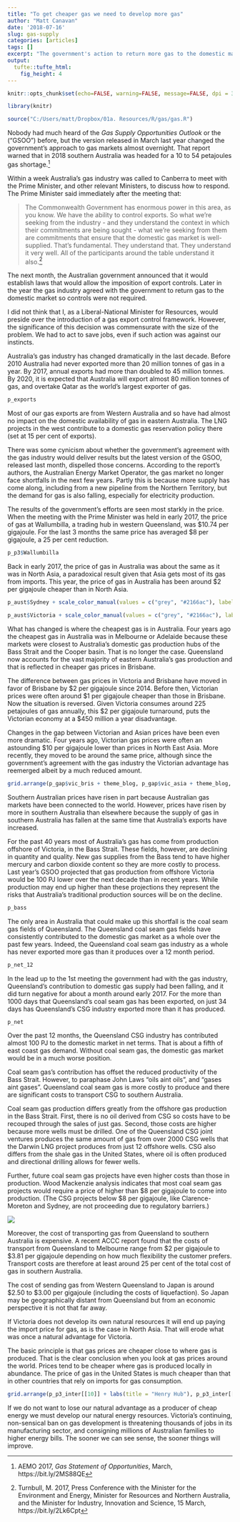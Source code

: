 ```yaml
---
title: "To get cheaper gas we need to develop more gas"
author: "Matt Canavan"
date: '2018-07-16'
slug: gas-supply
categories: [articles]
tags: []
excerpt: "The government's action to return more gas to the domestic market has helped lower gas prices. For further reductions in gas prices bans on gas development must be removed."
output:
  tufte::tufte_html: 
    fig_height: 4  
---
```


```r

knitr::opts_chunk$set(echo=FALSE, warning=FALSE, message=FALSE, dpi = 300, fig.height = 4)

library(knitr)

source("C:/Users/matt/Dropbox/01a. Resources/R/gas/gas.R")
```

Nobody had much heard of the *Gas Supply Opportunities Outlook* or the ("GSOO") before, but the version released in March last year changed the government's approach to gas markets almost overnight. That report warned that in 2018 southern Australia was headed for a 10 to 54 petajoules gas shortage.[^gsoo]

Within a week Australia's gas industry was called to Canberra to meet with the Prime Minister, and other relevant Ministers, to discuss how to respond. The Prime Minister said immediately after the meeting that:

> The Commonwealth Government has enormous power in this area, as you know. We have the ability to control exports. So what we're seeking from the industry - and they understand the context in which their commitments are being sought - what we're seeking from them are commitments that ensure that the domestic gas market is well-supplied. That's fundamental. They understand that. They understand it very well. All of the participants around the table understand it also.[^pm]

The next month, the Australian government announced that it would establish laws that would allow the imposition of export controls. Later in the year the gas industry agreed with the government to return gas to the domestic market so controls were not required. 

I did not think that I, as a Liberal-National Minister for Resources, would preside over the introduction of a gas export control framework. However, the significance of this decision was commensurate with the size of the problem. We had to act to save jobs, even if such action was against our instincts.

Australia's gas industry has changed dramatically in the last decade. Before 2010 Australia had never exported more than 20 million tonnes of gas in a year. By 2017, annual exports had more than doubled to 45 million tonnes. By 2020, it is expected that Australia will export almost 80 million tonnes of gas, and overtake Qatar as the world's largest exporter of gas. 

```r
p_exports
```


Most of our gas exports are from Western Australia and so have had almost no impact on the domestic availability of gas in eastern Australia. The LNG projects in the west contribute to a domestic gas reservation policy there (set at 15 per cent of exports).  

There was some cynicism about whether the government's agreement with the gas industry would deliver results but the latest version of the GSOO, released last month, dispelled those concerns. According to the report's authors, the Australian Energy Market Operator, the gas market no longer face shortfalls in the next few years. Partly this is because more supply has come along, including from a new pipeline from the Northern Territory, but the demand for gas is also falling, especially for electricity production. 

The results of the government's efforts are seen most starkly in the price. When the meeting with the Prime Minister was held in early 2017, the price of gas at Wallumbilla, a trading hub in western Queensland, was \$10.74 per gigajoule. For the last 3 months the same price has averaged \$8 per gigajoule, a 25 per cent reduction. 

```r
p_p3$Wallumbilla
```

Back in early 2017, the price of gas in Australia was about the same as it was in North Asia, a paradoxical result given that Asia gets most of its gas from imports. This year, the price of gas in Australia has been around $2 per gigajoule cheaper than in North Asia.

```r
p_aust$Sydney + scale_color_manual(values = c("grey", "#2166ac"), labels = c("North East Asia", "Sydney")) 
```

```r
p_aust$Victoria + scale_color_manual(values = c("grey", "#2166ac"), labels = c("North East Asia", "Victoria"))  
```

What has changed is where the cheapest gas is in Australia. Four years ago the cheapest gas in Australia was in Melbourne or Adelaide because these markets were closest to Australia's domestic gas production hubs of the Bass Strait and the Cooper basin. That is no longer the case. Queensland now accounts for the vast majority of eastern Australia's gas production and that is reflected in cheaper gas prices in Brisbane. 

The difference between gas prices in Victoria and Brisbane have moved in favor of Brisbane by \$2 per gigajoule since 2014. Before then, Victorian prices were often around \$1 per gigajoule cheaper than those in Brisbane. Now the situation is reversed. Given Victoria consumes around 225 petajoules of gas annually, this \$2 per gigajoule turnaround, puts the Victorian economy at a \$450 million a year disadvantage. 

Changes in the gap between Victorian and Asian prices have been even more dramatic. Four years ago, Victorian gas prices were often an astounding $10 per gigajoule lower than prices in North East Asia. More recently, they moved to be around the same price, although since the government's agreement with the gas industry the Victorian advantage has reemerged albeit by a much reduced amount.

```r
grid.arrange(p_gap$vic_bris + theme_blog, p_gap$vic_asia + theme_blog, ncol = 2) 
```

Southern Australian prices have risen in part because Australian gas markets have been connected to the world. However, prices have risen by more in southern Australia than elsewhere because the supply of gas in southern Australia has fallen at the same time that Australia's exports have increased. 

For the past 40 years most of Australia's gas has come from production offshore of Victoria, in the Bass Strait. These fields, however, are declining in quantity and quality. New gas supplies from the Bass tend to have higher mercury and carbon dioxide content so they are more costly to process. Last year's GSOO projected that gas production from offshore Victoria would be 100 PJ lower over the next decade than in recent years. While production may end up higher than these projections they represent the risks that Australia's traditional production sources will be on the decline. 

``` r
p_bass
```

The only area in Australia that could make up this shortfall is the coal seam gas fields of Queensland. The Queensland coal seam gas fields have consistently contributed to the domestic gas market as a whole over the past few years. Indeed, the Queensland coal seam gas industry as a whole has never exported more gas than it produces over a 12 month period. 

```r
p_net_12  
```

In the lead up to the 1st meeting the government had with the gas industry, Queensland's contribution to domestic gas supply had been falling, and it did turn negative for about a month around early 2017. For the more than 1000 days that Queensland's coal seam gas has been exported, on just 34 days has Queensland's CSG industry exported more than it has produced. 

```r
p_net 
```

Over the past 12 months, the Queensland CSG industry has contributed almost 100 PJ to the domestic market in net terms. That is about a fifth of east coast gas demand. Without coal seam gas, the domestic gas market would be in a much worse position. 

Coal seam gas's contribution has offset the reduced productivity of the Bass Strait. However, to paraphase John Laws "oils aint oils", and "gases aint gases". Queensland coal seam gas is more costly to produce and there are significant costs to transport CSG to southern Australia.

Coal seam gas production differs greatly from the offshore gas production in the Bass Strait. First, there is no oil derived from CSG so costs have to be recouped through the sales of just gas. Second, those costs are higher because more wells must be drilled. One of the Queensland CSG joint ventures produces the same amount of gas from over 2000 CSG wells that the Darwin LNG project produces from just 12 offshore wells. CSG also differs from the shale gas in the United States, where oil is often produced and directional drilling allows for fewer wells. 

Further, future coal seam gas projects have even higher costs than those in production. Wood Mackenzie analysis indicates that most  coal seam gas projects would require a price of higher than \$8 per gigajoule to come into production. (The CSG projects below \$8 per gigajoule, like Clarence-Moreton and Sydney, are not proceeding due to regulatory barriers.)

![](img/costs.png)

Moreover, the cost of transporting gas from Queensland to southern Australia is expensive. A recent ACCC report found that the costs of transport from Queensland to Melbourne range from \$2 per gigajoule to \$3.81 per gigajoule depending on how much flexibility the customer prefers. Transport costs are therefore at least around 25 per cent of the total cost of gas in southern Australia. 

The cost of sending gas from Western Queensland to Japan is around \$2.50 to \$3.00 per gigajoule (including the costs of liquefaction). So Japan may be geographically distant from Queensland but from an economic perspective it is not that far away. 

If Victoria does not develop its own natural resources it will end up paying the import price for gas, as is the case in North Asia. That will erode what was once a natural advantage for Victoria.

The basic principle is that gas prices are cheaper close to where gas is produced. That is the clear conclusion when you look at gas prices around the world. Prices tend to be cheaper where gas is produced locally in abundance. The price of gas in the United States is much cheaper than that in other countries that rely on imports for gas consumption.  

```r
grid.arrange(p_p3_inter[[10]] + labs(title = "Henry Hub"), p_p3_inter[[11]], p_p3_inter[[13]] + labs(title = "Singapore Sling"), p_p3_inter[[12]] + labs(title = "Japan"), ncol = 2)
```

If we do not want to lose our natural advantage as a producer of cheap energy we must develop our natural energy resources. Victoria's continuing, non-sensical ban on gas development is threatening thousands of jobs in its manufacturing sector, and consigning millions of Australian families to higher energy bills. The sooner we can see sense, the sooner things will improve.

[^gsoo]: AEMO 2017, *Gas Statement of Opportunities*, March, https://bit.ly/2MS88QE


[^pm]: Turnbull, M. 2017, Press Conference with the Minister for the Environment and Energy, Minister for Resources and Northern Australia, and the Minister for Industry, Innovation and Science, 15 March, https://bit.ly/2Lk6Cpt

